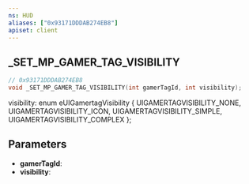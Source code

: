 ```yaml
---
ns: HUD
aliases: ["0x93171DDDAB274EB8"]
apiset: client
---
```

## _SET_MP_GAMER_TAG_VISIBILITY

```c
// 0x93171DDDAB274EB8
void _SET_MP_GAMER_TAG_VISIBILITY(int gamerTagId, int visibility);
```

visibility:
enum eUIGamertagVisibility
{
	UIGAMERTAGVISIBILITY_NONE,
	UIGAMERTAGVISIBILITY_ICON,
	UIGAMERTAGVISIBILITY_SIMPLE,
	UIGAMERTAGVISIBILITY_COMPLEX
};

## Parameters
* **gamerTagId**:
* **visibility**: